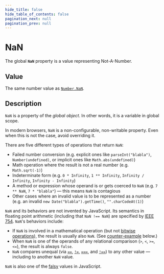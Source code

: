 ```yaml
---
hide_title: false
hide_table_of_contents: false
pagination_next: null
pagination_prev: null
---
```

# NaN

The global **`NaN`** property is a value representing Not-A-Number.

## Value

The same number value as [`Number.NaN`](./Number/NaN.mdx).

## Description

`NaN` is a property of the _global object_. In other words, it is a variable in global scope.

In modern browsers, `NaN` is a non-configurable, non-writable property. Even when this is not the case, avoid overriding it.

There are five different types of operations that return `NaN`:

- Failed number conversion (e.g. explicit ones like `parseInt("blabla")`, `Number(undefined)`, or implicit ones like `Math.abs(undefined)`)
- Math operation where the result is not a real number (e.g. `Math.sqrt(-1)`)
- Indeterminate form (e.g. `0 * Infinity`, `1 ** Infinity`, `Infinity / Infinity`, `Infinity - Infinity`)
- A method or expression whose operand is or gets coerced to `NaN` (e.g. `7 ** NaN`, `7 * "blabla"`) — this means `NaN` is contagious
- Other cases where an invalid value is to be represented as a number (e.g. an invalid `new Date("blabla").getTime()`, `"".charCodeAt(1)`)

`NaN` and its behaviors are not invented by JavaScript. Its semantics in floating point arithmetic (including that `NaN !== NaN`) are specified by [IEEE 754](https://en.wikipedia.org/wiki/Double_precision_floating-point_format). `NaN`'s behaviors include:

- If `NaN` is involved in a mathematical operation (but not [bitwise operations](https://developer.mozilla.org/docs/Web/JavaScript/Reference/Operators#bitwise_shift_operators)), the result is usually also `NaN`. (See [counter-example](#silently_escaping_nan) below.)
- When `NaN` is one of the operands of any relational comparison (`>`, `<`, `>=`, `<=`), the result is always `false`.
- `NaN` compares unequal (via [`==`](https://developer.mozilla.org/docs/Web/JavaScript/Reference/Operators/Equality), [`!=`](https://developer.mozilla.org/docs/Web/JavaScript/Reference/Operators/Inequality), [`===`](https://developer.mozilla.org/docs/Web/JavaScript/Reference/Operators/Strict_equality), and [`!==`](https://developer.mozilla.org/docs/Web/JavaScript/Reference/Operators/Strict_inequality)) to any other value — including to another `NaN` value.

`NaN` is also one of the [falsy](https://developer.mozilla.org/docs/Glossary/Falsy) values in JavaScript.
